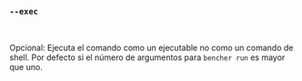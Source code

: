 ### `--exec`

<br />

Opcional: Ejecuta el comando como un ejecutable no como un comando de shell.
Por defecto si el número de argumentos para `bencher run` es mayor que uno.

<br />